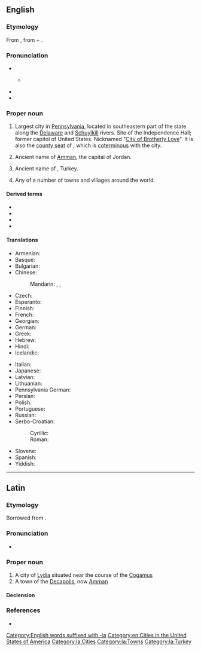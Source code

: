 ==English==
{{wikipedia|Philadelphia, Pennsylvania|mul=Philadelphia (disambiguation)}}

===Etymology===
From {{bor|en|grc|Φιλαδέλφεια}}, from {{m|grc|φιλέω||I love}} + {{m|grc|ἀδελφός||brother}}.

===Pronunciation===
* {{IPA|/fɪləˈdɛlfi.ə/|lang=en}}
** {{a|local}} {{IPA|[fɪɫəˈdɜɫfi.ə]|lang=en}}
* {{audio|en-uk-Philadelphia.ogg|Audio (UK)|lang=en}}
* {{audio|en-us-Philadelphia.ogg|Audio (US)|lang=en}}

===Proper noun===
{{en-proper noun}}

# Largest city in [[Pennsylvania]], located in southeastern part of the state along the [[Delaware]] and [[Schuylkill]] rivers. Site of the Independence Hall; former capitol of United States. Nicknamed "[[City of Brotherly Love]]". It is also the [[county seat]] of {{l|en|Philadelphia County}}, which is [[coterminous]] with the city.
# {{lb|en|historical}} Ancient name of [[Amman]], the capital of Jordan.
# {{lb|en|historical}} Ancient name of {{w|Alaşehir}}, Turkey.
# Any of a number of towns and villages around the world.

====Derived terms====
* {{l|en|New Philadelphia}}
* {{l|en|Philadelphia County}}
* {{l|en|Philadelphian}}
* {{l|en|Philly}}

====Translations====
{{trans-top|largest city in Pennsylvania}}
* Armenian: {{t|hy|Ֆիլադելֆիա}}
* Basque: {{t|eu|Filadelfia}}
* Bulgarian: {{t|bg|Филаде́лфия|f}}
* Chinese:
*: Mandarin: {{t+|cmn|費城|sc=Hani}}, {{t+|cmn|费城|tr=Fèichéng|sc=Hani}}, {{t+|cmn|費拉德爾菲亞|tr= Fèilādé'ěrfēiyà|sc=Hani}}
* Czech: {{t|cs|Filadelfie|f}}
* Esperanto: {{t|eo|Filadelfio}}
* Finnish: {{t+|fi|Philadelphia}}
* French: {{t+|fr|Philadelphie}}
* Georgian: {{t|ka|ფილადელფია}}
* German: {{t+|de|Philadelphia}}
* Greek: {{t+|el|Φιλαδέλφεια|f}}
* Hebrew: {{t|he|פִילָדֶלְפִיָּה|f|tr=filadélfia}}
* Hindi: {{t|hi|फिलाडेल्फिया|sc=Deva}}
* Icelandic: {{t|is|Fíladelfía|f}}
{{trans-mid}}
* Italian: {{t+|it|Filadelfia|f}}
* Japanese: {{t|ja|フィラデルフィア|tr=Firaderufia|sc=Jpan}}
* Latvian: {{t|lv|Filadelfija|f}}
* Lithuanian: {{t|lt|Filadelfija|f}}
* Pennsylvania German: {{t|pdc|Filadelfi}}
* Persian: {{t|fa|فیلادلفیا|tr=filadelfia}}
* Polish: {{t+|pl|Filadelfia|f}}
* Portuguese: {{t+|pt|Filadélfia|f}}
* Russian: {{t+|ru|Филаде́льфия|f}}
* Serbo-Croatian:
*: Cyrillic: {{t|sh|Филаделфија|f}}
*: Roman: {{t|sh|Filadelfija|f}}
* Slovene: {{t|sl|Filadelfija|f}}
* Spanish: {{t+|es|Filadelfia|f}}
* Yiddish: {{t|yi|פֿילאַדעלפֿיע|f}}
{{trans-bottom}}

[[Category:English words suffixed with -ia]]
[[Category:en:Cities in the United States of America]]

----

==Latin==

===Etymology===
Borrowed from {{bor|la|grc|Φιλαδέλφεια}}.

===Pronunciation===
* {{la-IPA|philadelphīa}}

===Proper noun===
{{la-proper noun|Philadelphīa|Philadelphīae|f|first}}

# A city of [[Lydia]] situated near the course of the [[Cogamus]]
# A town of the [[Decapolis]], now [[Amman]]

====Declension====
{{la-decl-1st|num=sg|Philadelphī}}

===References===
* {{R:Gaffiot}}

[[Category:la:Cities]]
[[Category:la:Towns]]
[[Category:la:Turkey]]